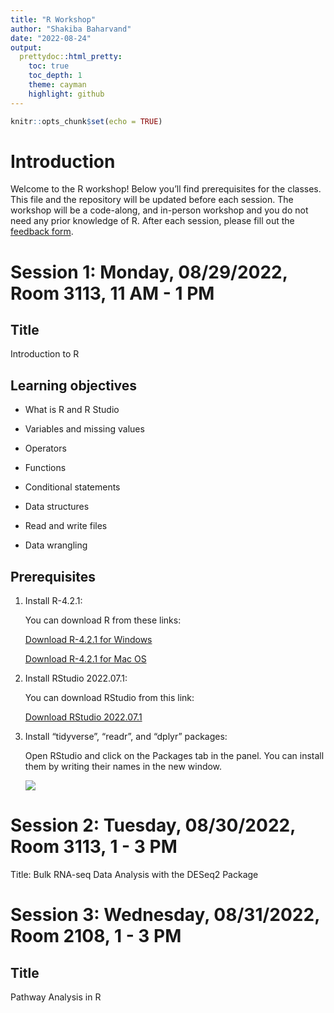 ```yaml
---
title: "R Workshop"
author: "Shakiba Baharvand"
date: "2022-08-24"
output:
  prettydoc::html_pretty:
    toc: true
    toc_depth: 1
    theme: cayman
    highlight: github
---
```


```r
knitr::opts_chunk$set(echo = TRUE)
```

# Introduction

Welcome to the R workshop! Below you'll find prerequisites for the classes. This file and the repository will be updated before each session. The workshop will be a code-along, and in-person workshop and you do not need any prior knowledge of R. After each session, please fill out the [feedback form](https://forms.gle/yFGRZDyr3yxQQkgJ6).

# Session 1: Monday, 08/29/2022, Room 3113, 11 AM - 1 PM

## Title

Introduction to R

## Learning objectives 

-   What is R and R Studio

-    Variables and missing values

-   Operators

-   Functions

-   Conditional statements

-   Data structures

-   Read and write files

-   Data wrangling

## Prerequisites

1.  Install R-4.2.1:

    You can download R from these links:

    [Download R-4.2.1 for Windows](https://cran.r-project.org/bin/windows/base/)

    [Download R-4.2.1 for Mac OS](https://cran.r-project.org/bin/macosx/)

2.  Install RStudio 2022.07.1:

    You can download RStudio from this link:

    [Download RStudio 2022.07.1](https://www.rstudio.com/products/rstudio/download/#download)

3.  Install "tidyverse", "readr", and "dplyr" packages:

    Open RStudio and click on the Packages tab in the panel. You can install them by writing their names in the new window.

    ![](images/paste-8AC2648E.png)

# Session 2: Tuesday, 08/30/2022, Room 3113, 1 - 3 PM

Title: Bulk RNA-seq Data Analysis with the DESeq2 Package

# Session 3: Wednesday, 08/31/2022, Room 2108, 1 - 3 PM 

## Title

Pathway Analysis in R
